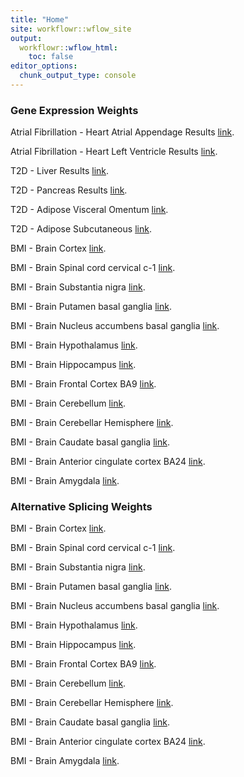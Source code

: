```yaml
---
title: "Home"
site: workflowr::wflow_site
output:
  workflowr::wflow_html:
    toc: false
editor_options:
  chunk_output_type: console
---
```


### Gene Expression Weights

Atrial Fibrillation - Heart Atrial Appendage Results [link](Atrial_Fibrillation_Heart_Atrial_Appendage.html).

Atrial Fibrillation - Heart Left Ventricle Results [link](Atrial_Fibrillation_Heart_Left_Ventricle.html).

T2D - Liver Results
[link](T2D_Liver.html).

T2D - Pancreas Results
[link](T2D_Pancreas.html).

T2D - Adipose Visceral Omentum
[link](T2D_Adipose_Visceral_Omentum.html).

T2D - Adipose Subcutaneous
[link](T2D_Adipose_Subcutaneous.html).

BMI - Brain Cortex
[link](BMI_Brain_Cortex.html).

BMI - Brain Spinal cord cervical c-1
[link](BMI_Brain_Spinal_cord_cervical_c-1.html).

BMI - Brain Substantia nigra
[link](BMI_Brain_Substantia_nigra.html).

BMI - Brain Putamen basal ganglia
[link](BMI_Brain_Putamen_basal_ganglia.html).

BMI - Brain Nucleus accumbens basal ganglia
[link](BMI_Brain_Nucleus_accumbens_basal_ganglia.html).

BMI - Brain Hypothalamus
[link](BMI_Brain_Hypothalamus.html).

BMI - Brain Hippocampus
[link](BMI_Brain_Hippocampus.html).

BMI - Brain Frontal Cortex BA9
[link](BMI_Brain_Frontal_Cortex_BA9.html).

BMI - Brain Cerebellum
[link](BMI_Brain_Cerebellum.html).

BMI - Brain Cerebellar Hemisphere
[link](BMI_Brain_Cerebellar_Hemisphere.html).

BMI - Brain Caudate basal ganglia
[link](BMI_Brain_Caudate_basal_ganglia.html).

BMI - Brain Anterior cingulate cortex BA24
[link](BMI_Brain_Anterior_cingulate_cortex_BA24.html).

BMI - Brain Amygdala
[link](BMI_Brain_Amygdala.html).

### Alternative Splicing Weights

BMI - Brain Cortex
[link](BMI_Brain_Cortex_S.html).

BMI - Brain Spinal cord cervical c-1
[link](BMI_Brain_Spinal_cord_cervical_c-1_S.html).

BMI - Brain Substantia nigra
[link](BMI_Brain_Substantia_nigra_S.html).

BMI - Brain Putamen basal ganglia
[link](BMI_Brain_Putamen_basal_ganglia_S.html).

BMI - Brain Nucleus accumbens basal ganglia
[link](BMI_Brain_Nucleus_accumbens_basal_ganglia_S.html).

BMI - Brain Hypothalamus
[link](BMI_Brain_Hypothalamus_S.html).

BMI - Brain Hippocampus
[link](BMI_Brain_Hippocampus_S.html).

BMI - Brain Frontal Cortex BA9
[link](BMI_Brain_Frontal_Cortex_BA9_S.html).

BMI - Brain Cerebellum
[link](BMI_Brain_Cerebellum_S.html).

BMI - Brain Cerebellar Hemisphere
[link](BMI_Brain_Cerebellar_Hemisphere_S.html).

BMI - Brain Caudate basal ganglia
[link](BMI_Brain_Caudate_basal_ganglia_S.html).

BMI - Brain Anterior cingulate cortex BA24
[link](BMI_Brain_Anterior_cingulate_cortex_BA24_S.html).

BMI - Brain Amygdala
[link](BMI_Brain_Amygdala_S.html).